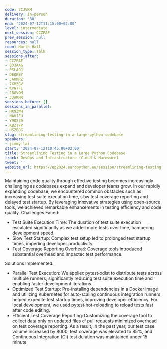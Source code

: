 ```yaml
---
code: 7CJVKM
delivery: in-person
duration: '30'
end: '2024-07-12T11:15:00+02:00'
level: intermediate
next_session: CCZPAF
prev_session: null
resources: null
room: North Hall
session_type: Talk
sessions_after:
- CCZPAF
- 833AAG
- PSLA9J
- DEQKEY
- JAKMRZ
- 7XMZGV
- KVNTFE
- JRGVQM
- JJAKNR
sessions_before: []
sessions_in_parallel:
- HX9ZWH
- NAHJEU
- Y9QS39
- KBZTFP
- HSZBDG
slug: streamlining-testing-in-a-large-python-codebase
speakers:
- jimmy-lai
start: '2024-07-12T10:45:00+02:00'
title: Streamlining Testing in a Large Python Codebase
track: DevOps and Infrastructure (Cloud & Hardware)
tweet: ''
website_url: https://ep2024.europython.eu/session/streamlining-testing-in-a-large-python-codebase
---
```


Maintaining code quality through effective testing becomes increasingly challenging as codebases expand and developer teams grow. In our rapidly expanding codebase, we encountered common obstacles such as increasing test suite execution time, slow test coverage reporting and delayed test startup. By leveraging innovative strategies using open-source tools, we achieved remarkable enhancements in testing efficiency and code quality.
Challenges Faced:
- Test Suite Execution Time: The duration of test suite execution escalated significantly as we added more tests over time, hampering development speed.
- Slow Test Startup: Complex test setup led to prolonged test startup times, impeding developer productivity.
- Test Coverage Reporting Overhead: Coverage tools introduced substantial overhead and impacted test performance.

Solutions Implemented:
- Parallel Test Execution: We applied pytest-xdist to distribute tests across multiple runners, significantly reducing test suite execution time and enabling faster development iterations.
- Optimized Test Startup: Pre-installing dependencies in a Docker image and utilizing Kubernetes for auto-scaling continuous integration runners helped expedite test startup times, improving developer efficiency. For local development, we used pytest-hot-reloading to reload tests fast after code editing.
- Efficient Test Coverage Reporting: Customizing the coverage tool to collect data only on updated files of pull requests minimized overhead on test coverage reporting.
As a result, in the past year, our test case volume increased by 8000, test coverage was elevated to 85%, and Continuous Integration (CI) test duration was maintained under 15 minute
